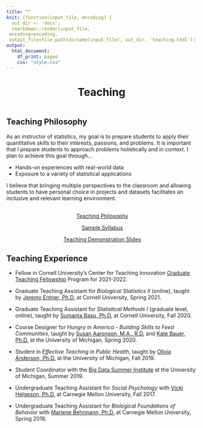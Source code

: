 ```yaml
---
title: ""
knit: (function(input_file, encoding) {
  out_dir <- 'docs';
  rmarkdown::render(input_file,
 encoding=encoding,
 output_file=file.path(dirname(input_file), out_dir, 'teaching.html'))})
output:
  html_document:
    df_print: paged
    css: "style.css"
---
```


<center> <h1>Teaching</h1> </center>

</div>
<div style="margin-bottom:20px;">
</div>

<p style="text-align: center;">
<span style="text-align: center; display: inline-block; color: red" class="fa fa-4x fa-chalkboard-teacher" aria-hidden="true"></span>
<span class="my-text"></span>
</p>

</div>
<div style="margin-bottom:20px;">
</div>


## Teaching Philosophy
As an instructor of statistics, my goal is to prepare students to apply their quantitative skills to their interests, passions, and problems. It is important that I prepare students to approach problems holistically and in context. I plan to achieve this goal through... 

- Hands-on experiences with real-world data   
- Exposure to a variety of statistical applications   

I believe that bringing multiple perspectives to the classroom and allowing students to have personal choice in projects and datasets facilitates an inclusive and relevant learning environment.   
    
</div>
<div style="margin-bottom:30px;">
</div>

<p style="text-align: center;">
<span style="text-align: center; display: inline-block;" class="fa fa-2x fa-pencil" aria-hidden="true"></span>
<span class="my-text">[Teaching Philosophy](https://raw.github.com/kimhochstedler/documents/master/teaching_philosophy.pdf)</span>
</p>

<p style="text-align: center;">
<span style="text-align: center; display: inline-block;" class="fa fa-2x fa-file-text" aria-hidden="true"></span>
<span class="my-text">[Sample Syllabus](https://raw.github.com/kimhochstedler/documents/master/sample_syllabus.pdf)</span>
</p>

<p style="text-align: center;">
<span style="text-align: center; display: inline-block;" class="fa fa-2x fa-bar-chart" aria-hidden="true"></span>
<span class="my-text">[Teaching Demonstration Slides](https://raw.github.com/kimhochstedler/documents/master/teaching_demo_slides.pptx)</span>
</p>

</div>
<div style="margin-bottom:30px;">
</div>


## Teaching Experience

- Fellow in Cornell University's Center for Teaching Innovation [Graduate Teaching Fellowship](https://teaching.cornell.edu/cti-graduate-teaching-fellowship) Program for 2021-2022.

- Graduate Teaching Assistant for *Biological Statistics II* (online), taught by [Jeremy Entner, Ph.D.](https://stat.cornell.edu/people/faculty/jeremy-entner) at Cornell University, Spring 2021.

- Graduate Teaching Assistant for *Statistical Methods I* (graduate level, online), taught by [Sumanta Basu, Ph.D.](http://faculty.bscb.cornell.edu/~basu/) at Cornell University, Fall 2020.

- Course Designer for *Hungry in America - Building Skills to Feed Communities*, taught by [Susan Aaronson, M.A., R.D.](https://sph.umich.edu/faculty-profiles/aaronson-susan.html) and [Kate Bauer, Ph.D.](https://sph.umich.edu/faculty-profiles/bauer-kate.html) at the University of Michigan, Spring 2020.    

- Student in *Effective Teaching in Public Health*, taught by [Olivia Anderson, Ph.D.](https://sph.umich.edu/faculty-profiles/anderson-olivia.html) at the University of Michigan, Fall 2019.

- Student Coordinator with the [Big Data Summer Institute](https://sph.umich.edu/bdsi/about/index.html) at the University of Michigan, Summer 2019.

- Undergraduate Teaching Assistant for *Social Psychology* with [Vicki Helgeson, Ph.D.](https://www.cmu.edu/dietrich/psychology/people/core-training-faculty/helgeson-vicki.html) at Carnegie Mellon University, Fall 2017. 

- Undergraduate Teaching Assistant for *Biological Foundations of Behavior* with [Marlene Behrmann, Ph.D.](https://www.cmu.edu/dietrich/psychology/people/core-training-faculty/behrmann-marlene.html) at Carnegie Mellon University, Spring 2018.